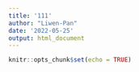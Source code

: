 ```yaml
---
title: '111'
author: "Liwen-Pan"
date: '2022-05-25'
output: html_document
---
```


```r
knitr::opts_chunk$set(echo = TRUE)
```


